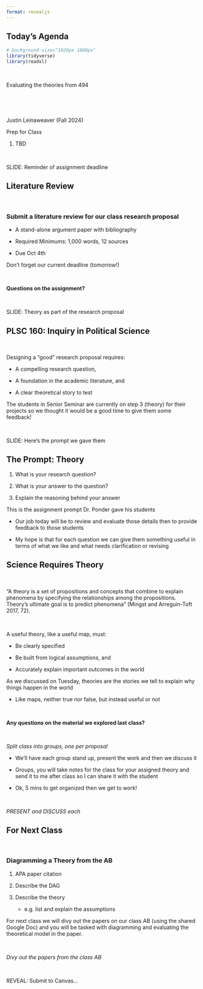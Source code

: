 ```yaml
---
format: revealjs
---
```


## Today's Agenda {background-image="Images/Background-Rally_v2.png" .center}

```r
# background-size="1920px 1080px"
library(tidyverse)
library(readxl)
```

<br>

::: {.r-fit-text}

Evaluating the theories from 494

:::

<br>

<br>

::: r-stack
Justin Leinaweaver (Fall 2024)
:::

::: notes
Prep for Class

1. TBD

<br>

SLIDE: Reminder of assignment deadline

:::



## Literature Review {background-image="Images/background-blue_triangles_flipped.png" .center}

<br>

### Submit a literature review for our class research proposal

::: {.r-fit-text}

- A stand-alone argument paper with bibliography

- Required Minimums: 1,000 words, 12 sources

- Due Oct 4th

:::

::: notes

Don't forget our current deadline (tomorrow!)

<br>

**Questions on the assignment?**

<br>

SLIDE: Theory as part of the research proposal

:::



## PLSC 160: Inquiry in Political Science {background-image="Images/Background-Rally_v2.png"  .center}

<br>

::: {.r-fit-text}

Designing a "good" research proposal requires:

- A compelling research question,

- A foundation in the academic literature, and 

- A clear theoretical story to test
:::

::: notes

The students in Senior Seminar are currently on step 3 (theory) for their projects so we thought it would be a good time to give them some feedback!

<br>

SLIDE: Here's the prompt we gave them

:::



## The Prompt: Theory {background-image="Images/Background-Rally_v2.png"  .center}

::: {.r-fit-text}

1. What is your research question?

2. What is your answer to the question? 

3. Explain the reasoning behind your answer

:::

::: notes

This is the assignment prompt Dr. Ponder gave his students

- Our job today will be to review and evaluate those details then to provide feedback to those students

- My hope is that for each question we can give them something useful in terms of what we like and what needs clarification or revising

:::



## Science Requires Theory {background-image="Images/Background-Rally_v2.png" .center}

<br>

"A theory is a set of propositions and concepts that combine to explain phenomena by specifying the relationships among the propositions. Theory's ultimate goal is to predict phenomena" (Mingst and Arreguin-Toft 2017, 72).

<br>

A useful theory, like a useful map, must:

- Be clearly specified

- Be built from logical assumptions, and 

- Accurately explain important outcomes in the world

::: notes

As we discussed on Tuesday, theories are the stories we tell to explain why things happen in the world

- Like maps, neither true nor false, but instead useful or not

<br>

**Any questions on the material we explored last class?**

<br>

*Split class into groups, one per proposal*

- We'll have each group stand up, present the work and then we discuss it

- Groups, you will take notes for the class for your assigned theory and send it to me after class so I can share it with the student

- Ok, 5 mins to get organized then we get to work!

<br>

*PRESENT and DISCUSS each*

:::



## For Next Class {background-image="Images/background-blue_triangles_flipped.png" .center}

<br>

### Diagramming a Theory from the AB

::: {.fragment}

::: {.r-fit-text}
1. APA paper citation

2. Describe the DAG

3. Describe the theory 
    
    - e.g. list and explain the assumptions
:::

:::

::: notes

For next class we will divy out the papers on our class AB (using the shared Google Doc) and you will be tasked with diagramming and evaluating the theoretical model in the paper.

<br>

*Divy out the papers from the class AB*

<br>

REVEAL: Submit to Canvas...

:::